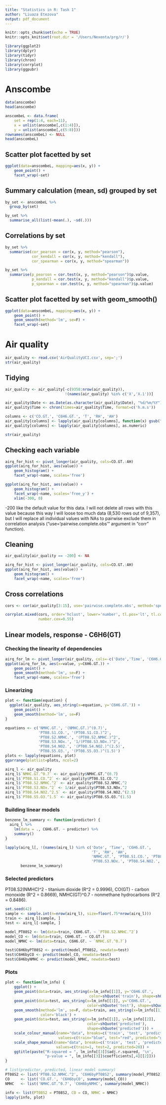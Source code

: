 ```yaml
---
title: "Statistics in R: Task 1"
author: "Liuaza Etezova"
output: pdf_document
---
```


```r
knitr::opts_chunk$set(echo = TRUE)
knitr::opts_knit$set(root.dir = '/Users/Nexenta/prg/r/')
```


```r
library(ggplot2)
library(dplyr)
library(tidyr)
library(chron)
library(corrplot)
library(ggpubr)
```

# Anscombe

```r
data(anscombe)
head(anscombe)
```

```r
anscombeL <- data.frame(
    set = rep(1:4, each=11),
    x = unlist(anscombe[,c(1:4)]),
    y = unlist(anscombe[,c(5:8)]))
rownames(anscombeL) <- NULL
head(anscombeL)
```

## Scatter plot facetted by set
```r
ggplot(data=anscombeL, mapping=aes(x, y)) +
    geom_point() +
    facet_wrap(~set)
```

## Summary calculation (mean, sd) grouped by set
```r
by_set <- anscombeL %>%
  group_by(set)
```

```r
by_set %>%
  summarise_all(list(~mean(.), ~sd(.)))
```

## Correlations by set
```r
by_set %>%
  summarise(cor_pearson = cor(x, y, method="pearson"), 
            cor_kendall = cor(x, y, method="kendall"), 
            cor_spearman = cor(x, y, method="spearman"))
```

```r
by_set %>%
  summarise(p_pearson = cor.test(x, y, method="pearson")$p.value, 
            p_kendall = cor.test(x, y, method="kendall")$p.value, 
            p_spearman = cor.test(x, y, method="spearman")$p.value)
```

## Scatter plot facetted by set with geom_smooth()
```r
ggplot(data=anscombeL, mapping=aes(x, y)) +
    geom_point() +
    geom_smooth(method='lm', se=F) +
    facet_wrap(~set)
```


# Air quality

```r
air_quality <- read.csv('AirQualityUCI.csv', sep=';')
str(air_quality)
```

## Tidying
```r
air_quality <- air_quality[-c(9358:nrow(air_quality)), 
                           !(names(air_quality) %in% c('X','X.1'))] 

air_quality$Date <- as.Date(as.character(air_quality$Date), "%d/%m/%Y")
air_quality$Time <- chron(times=air_quality$Time, format=c('h.m.s'))

columns <- c('CO.GT.', 'C6H6.GT.', 'T', 'RH', 'AH')
air_quality[columns] <- lapply(air_quality[columns], function(x) gsub(",", ".", x))
air_quality[columns] <- lapply(air_quality[columns], as.numeric)

str(air_quality)
```

## Checking each variable
```r
airq_for_hist <- pivot_longer(air_quality, cols=CO.GT.:AH)
ggplot(airq_for_hist, aes(value)) + 
    geom_histogram() + 
    facet_wrap(~name, scales='free')
```

```r
ggplot(airq_for_hist, aes(value)) + 
    geom_histogram() + 
    facet_wrap(~name, scales='free_y') +
    xlim(-300, 0)
```
-200 like the default value for this data. I will not delete all rows with this value because 
this way I will loose too much data (8,530 rows out of 9,357), but I will replace all individual 
values with NAs to pairwise exclude them in correlation analysis ("use='pairwise.complete.obs'" 
argument in "corr" function).

## Cleaning
```r
air_quality[air_quality == -200] <- NA
```

```r
airq_for_hist <- pivot_longer(air_quality, cols=CO.GT.:AH)
ggplot(airq_for_hist, aes(value)) + 
    geom_histogram() + 
    facet_wrap(~name, scales='free')
```

## Cross correlations
```r
cors <- cor(air_quality[3:15], use='pairwise.complete.obs', method='spearman')
```

```r
corrplot.mixed(cors, order='hclust', lower='number', tl.pos='lt', tl.col='black', 
               number.cex=0.55)
```

## Linear models, response - C6H6(GT)

### Checking the linearity of dependencies
```r
airq_for_lm <- pivot_longer(air_quality, cols=-c('Date','Time', 'C6H6.GT.'))
ggplot(airq_for_lm, aes(x=value, y=C6H6.GT.)) + 
    geom_point() + 
    geom_smooth(method='lm', se=F) + 
    facet_wrap(~name, scales='free')
```

### Linearizing
```r
plot <- function(equation) {
  ggplot(air_quality, aes_string(x=equation, y='C6H6.GT.')) +
    geom_point() +
    geom_smooth(method='lm', se=F)
}

equations <- c('NMHC.GT.', '(NMHC.GT.)^(0.7)',
               'PT08.S1.CO.', '(PT08.S1.CO.)^2',
               'PT08.S2.NMHC.', '(PT08.S2.NMHC.)^2',
               'PT08.S3.NOx.', '1/(PT08.S3.NOx.)^2',
               'PT08.S4.NO2.', '(PT08.S4.NO2.)^(2.5)',
               'PT08.S5.O3.', '(PT08.S5.O3.)^(1.5)')
plots <- lapply(equations, plot)
ggarrange(plotlist=plots, ncol=2)
```

```r
airq_l <- air_quality
airq_l$`NMHC.GT.^0.7` <- air_quality$NMHC.GT.^(0.7)
airq_l$`PT08.S1.CO.^2` <- air_quality$PT08.S1.CO.^2
airq_l$`PT08.S2.NMHC.^2` <- air_quality$PT08.S2.NMHC.^2
airq_l$`PT08.S3.NOx.^2` <- 1/air_quality$PT08.S3.NOx.^2
airq_l$`PT08.S4.NO2.^2.5` <- air_quality$PT08.S4.NO2.^(2.5)
airq_l$`PT08.S5.O3.^1.5` <- air_quality$PT08.S5.O3.^(1.5)
```

### Building linear models
```r
benzene_lm_summary <- function(predictor) {
  airq_l %>%
    lm(data = ., C6H6.GT. ~ predictor) %>%
    summary()
}

lapply(airq_l[, !(names(airq_l) %in% c('Date', 'Time', 'C6H6.GT.', 
                                       'T', 'RH', 'AH', 
                                       'NMHC.GT.', 'PT08.S1.CO.', 'PT08.S2.NMHC.', 
                                       'PT08.S3.NOx.', 'PT08.S4.NO2.', 'PT08.S5.O3.'))], 
       benzene_lm_summary)
```

### Selected predictors
PT08.S2(NMHC)^2 - titanium dioxide (R^2 = 0.9996),
CO(GT) - carbon monoxide (R^2 = 0.8669), 
NMHC(GT)^0.7 - nonmethane hydrocarbons (R^2 = 0.8486).
```r
set.seed(42)
sample <- sample.int(n=nrow(airq_l), size=floor(.75*nrow(airq_l)))
train <- airq_l[sample, ]
test <- airq_l[-sample, ]

model_PT08S2 <- lm(data=train, C6H6.GT. ~ `PT08.S2.NMHC.^2`)
model_CO <- lm(data=train, C6H6.GT. ~ CO.GT.)
model_NMHC <- lm(data=train, C6H6.GT. ~ `NMHC.GT.^0.7`)

test$C6H6byPT08S2 <- predict(model_PT08S2, newdata=test)
test$C6H6byCO <- predict(model_CO, newdata=test)
test$C6H6byNMHC <- predict(model_NMHC, newdata=test)
```

### Plots
```r
plot <- function(lm_info) {
    ggplot() +
    geom_point(data=train, aes_string(x=lm_info[[1]], y='C6H6.GT.', 
                                      color=shQuote('train'), shape=shQuote('train'))) +
    geom_point(data=test, aes_string(x=lm_info[[1]], y='C6H6.GT.', 
                                     color=shQuote('test'), shape=shQuote('test'))) + 
    geom_smooth(method='lm', se=F, data=train, aes_string(x=lm_info[[1]], y='C6H6.GT.'), 
                color='black') + 
    geom_point(data=test, aes_string(x=lm_info[[1]], y=lm_info[[2]], 
                                     color=shQuote('predicted'), 
                                     shape=shQuote('predicted'))) + 
    scale_colour_manual(name="data", breaks=c('train', 'test', 'predicted'), 
                        values=c(train="blue", test="red", predicted="green3")) + 
    scale_shape_manual(name="data", breaks=c('train', 'test', 'predicted'), 
                       values=c(train=1, test=2, predicted=20)) + 
    ggtitle(paste("R-squared = ", lm_info[[3]]$adj.r.squared, '\n', 
                  "p-value = ", lm_info[[3]]$coefficients[,4][[2]]))
}

# list(predictor, predicted, linear model summary)
PT08S2 <- list('PT08.S2.NMHC.^2', 'C6H6byPT08S2', summary(model_PT08S2))
CO     <- list('CO.GT.', 'C6H6byCO', summary(model_CO))
NMHC   <- list('NMHC.GT.^0.7', 'C6H6byNMHC', summary(model_NMHC))

info <- list(PT08S2 = PT08S2, CO = CO, NMHC = NMHC)
lapply(info, plot)
```
